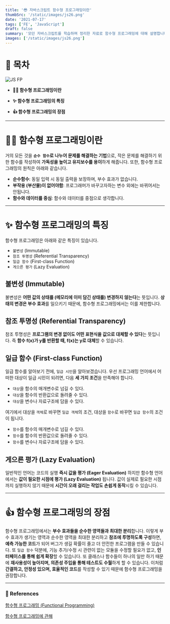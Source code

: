 ```yaml
---
title: '😎 자바스크립트 함수형 프로그래밍이란'
thumbSrc: '/static/images/js26.png'
date: '2021-07-17'
tags: ['FE', 'JavaScript']
draft: false
summary: '모던 자바스크립트를 학습하며 정리한 자료로 함수형 프로그래밍에 대해 설명합니다.'
images: ['/static/images/js26.png']
---
```


# 📌 목차

![JS FP](/static/images/js26.png)

- **💁🏻 함수형 프로그래밍이란**

- **✨ 함수형 프로그래밍의 특징**

- **👍 함수형 프로그래밍의 장점**

---

# 💁🏻 함수형 프로그래밍이란

거의 모든 것을 **`순수 함수`로 나누어 문제를 해결하는 기법**으로, 작은 문제를 해결하기 위한 함수를 작성하여 **가독성을 높이고 유지보수를 용이**하게 해줍니다. 또한, 함수형 프로그래밍의 원칙은 아래와 같습니다.

- **순수함수**: 동일 입력 시 동일 출력을 보장하며, 부수 효과가 없습니다.
- **부작용 (부산물)이 없어야함**: 프로그래머가 바꾸고자하는 변수 외에는 바뀌어서는 안됩니다.
- **함수와 데이터를 중심**: 함수와 데이터를 중점으로 생각합니다.

---

# ✨ 함수형 프로그래밍의 특징

함수형 프로그래밍은 아래와 같은 특징이 있습니다.

- `불변성` (Immutable)
- `참조 투명성` (Referential Transparency)
- `일급 함수` (First-class Function)
- `게으른 평가` (Lazy Evaluation)

## 불변성 (Immutable)

불변성은 **어떤 값의 상태를 (메모리에 이미 담긴 상태를) 변경하지 않는다**는 뜻입니다. **상태의 변경은 부수 효과**를 일으키기 때문에, 함수형 프로그래밍에서는 이를 제한합니다.

## 참조 투명성 (Referential Transparency)

참조 투명성은 **프로그램의 변경 없이도 어떤 표현식을 값으로 대체할 수 있다**는 뜻입니다. 즉 **함수 f(x)가 y를 반환할 때, f(x)는 y로 대체**할 수 있습니다.

## 일급 함수 (First-class Function)

일급 함수를 알아보기 전에, `일급 시민`을 알아보겠습니다. 우선 프로그래밍 언어에서 어떠한 대상이 일급 시민이 되려면, 다음 **세 가지 조건**을 만족해야 합니다.

- `대상`을 함수의 매개변수로 넘길 수 있다.
- `대상`을 함수의 반환값으로 돌려줄 수 있다.
- `대상`을 변수나 자료구조에 담을 수 있다.

여기에서 대상을 `객체`로 바꾸면 `일급 객체`의 조건, 대상을 `함수`로 바꾸면 `일급 함수`의 조건이 됩니다.

- `함수`를 함수의 매개변수로 넘길 수 있다.
- `함수`를 함수의 반환값으로 돌려줄 수 있다.
- `함수`를 변수나 자료구조에 담을 수 있다.

## 게으른 평가 (Lazy Evaluation)

일반적인 언어는 코드의 실행 **즉시 값을 평가 (Eager Evaluation)** 하지만 함수형 언어에서는 **값이 필요한 시점에 평가 (Lazy Evaluation)** 됩니다. 값이 실제로 필요한 시점까지 실행하지 않기 때문에 **시간이 오래 걸리는 작업도 손쉽게 동작**시킬 수 있습니다.

---

# 👍 함수형 프로그래밍의 장점

함수형 프로그래밍에서는 **부수 효과들을 순수한 영역들과 최대한 분리**합니다. 이렇게 부수 효과가 생기는 영역과 순수한 영역을 최대한 분리하고 **참조에 투명하도록 구성**하면, **예측 가능한 코드**가 되어 버그가 생길 확률이 줄고 더 안전한 프로그램을 만들 수 있습니다.
또 `일급 함수` 덕분에, 기능 추가/수정 시 관련이 없는 모듈을 수정할 필요가 없고, **인터페이스를 통해 쉽게 확장**할 수 있습니다. 또 클래스나 함수들이 하나의 일만 하기 때문에 **재사용성이 높아지며, 의존성 주입을 통해 테스트도 수월**하게 할 수 있습니다.
이처럼 **간결하고, 안정성 있으며, 효율적인 코드**를 작성할 수 있기 때문에 함수형 프로그래밍을 권장합니다.

---

### 🔗 References

[함수형 프로그래밍 (Functional Programming)](https://www.zerocho.com/category/JavaScript/post/576cafb45eb04d4c1aa35078)

[함수형 프로그래밍에 관해](https://medium.com/humanscape-tech/%ED%95%A8%EC%88%98%ED%98%95-%ED%94%84%EB%A1%9C%EA%B7%B8%EB%9E%98%EB%B0%8D%EC%97%90-%EA%B4%80%ED%95%B4-7f6172599fc)
